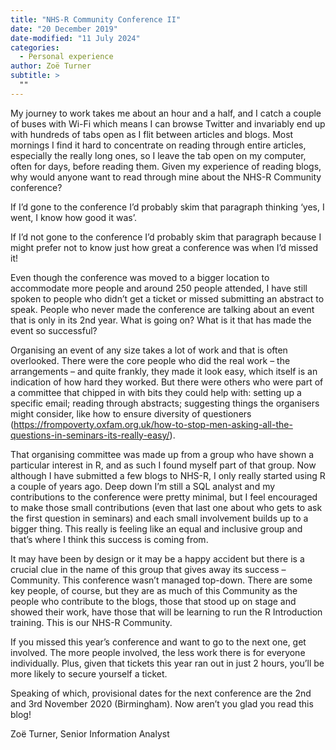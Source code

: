 ```yaml
---
title: "NHS-R Community Conference II"
date: "20 December 2019"
date-modified: "11 July 2024"
categories:
  - Personal experience
author: Zoë Turner
subtitle: >
  ""
---
```


My journey to work takes me about an hour and a half, and I catch a couple of buses with Wi-Fi which means I can browse Twitter and invariably end up with hundreds of tabs open as I flit between articles and blogs. Most mornings I find it hard to concentrate on reading through entire articles, especially the really long ones, so I leave the tab open on my computer, often for days, before reading them. Given my experience of reading blogs, why would anyone want to read through mine about the NHS-R Community conference?

If I’d gone to the conference I’d probably skim that paragraph thinking ‘yes, I went, I know how good it was’.

If I’d not gone to the conference I’d probably skim that paragraph because I might prefer not to know just how great a conference was when I’d missed it!

Even though the conference was moved to a bigger location to accommodate more people and around 250 people attended, I have still spoken to people who didn’t get a ticket or missed submitting an abstract to speak. People who never made the conference are talking about an event that is only in its 2nd year. What is going on? What is it that has made the event so successful?

Organising an event of any size takes a lot of work and that is often overlooked. There were the core people who did the real work – the arrangements – and quite frankly, they made it look easy, which itself is an indication of how hard they worked. But there were others who were part of a committee that chipped in with bits they could help with: setting up a specific email; reading through abstracts; suggesting things the organisers might consider, like how to ensure diversity of questioners (<https://frompoverty.oxfam.org.uk/how-to-stop-men-asking-all-the-questions-in-seminars-its-really-easy/>).

That organising committee was made up from a group who have shown a particular interest in R, and as such I found myself part of that group. Now although I have submitted a few blogs to NHS-R, I only really started using R a couple of years ago. Deep down I’m still a SQL analyst and my contributions to the conference were pretty minimal, but I feel encouraged to make those small contributions (even that last one about who gets to ask the first question in seminars) and each small involvement builds up to a bigger thing. This really is feeling like an equal and inclusive group and that’s where I think this success is coming from.

It may have been by design or it may be a happy accident but there is a crucial clue in the name of this group that gives away its success – Community. This conference wasn’t managed top-down. There are some key people, of course, but they are as much of this Community as the people who contribute to the blogs, those that stood up on stage and showed their work, have those that will be learning to run the R Introduction training. This is our NHS-R Community.

If you missed this year’s conference and want to go to the next one, get involved. The more people involved, the less work there is for everyone individually. Plus, given that tickets this year ran out in just 2 hours, you’ll be more likely to secure yourself a ticket.

Speaking of which, provisional dates for the next conference are the 2nd and 3rd November 2020 (Birmingham). Now aren’t you glad you read this blog!

Zoë Turner, Senior Information Analyst